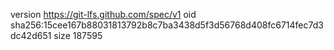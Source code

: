 version https://git-lfs.github.com/spec/v1
oid sha256:15cee167b88031813792b8c7ba3438d5f3d56768d408fc6714fec7d3dc42d651
size 187595
